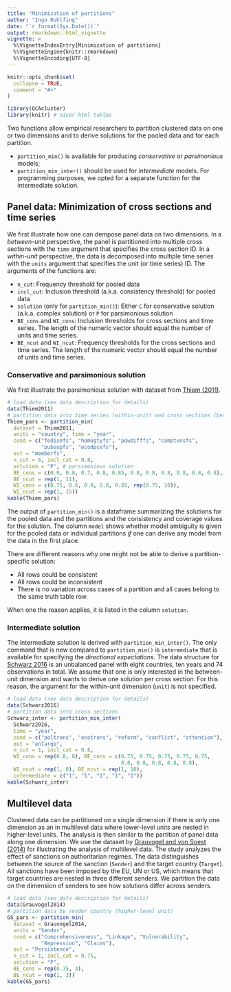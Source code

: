 ```yaml
---
title: "Minimization of partitions"
author: "Ingo Rohlfing"
date: "`r format(Sys.Date())`"
output: rmarkdown::html_vignette
vignette: >
  %\VignetteIndexEntry{Minimization of partitions}
  %\VignetteEngine{knitr::rmarkdown}
  %\VignetteEncoding{UTF-8}
---
```


```r
knitr::opts_chunk$set(
  collapse = TRUE,
  comment = "#>"
)
```

```r
library(QCAcluster)
library(knitr) # nicer html tables
```

Two functions allow empirical researchers to partition clustered data on one or two dimensions and to derive solutions for the pooled data and for each partition.

- `partition_min()` is available for producing *conservative* or *parsimonious* models;  
- `partition_min_inter()` should be used for *intermediate* models. For programming purposes, we opted for a separate function for the intermediate solution.

## Panel data: Minimization of cross sections and time series
We first illustrate how one can dempose panel data on two dimensions. In a *between-unit* perspective, the panel is partitioned into multiple cross sections with the `time` argument that specifies the cross section ID. In a *within-unit* perspective, the data is decomposed into multiple time series with the `units` argument that specifies the unit (or time series) ID. The arguments of the functions are:

- `n_cut`: Frequency threshold for pooled data
- `incl_cut`: Inclusion threshold (a.k.a. consistency threshold) for pooled data
- `solution` (only for `partition_min()`): Either `C` for conservative solution (a.k.a. complex solution) or `P` for parsimonious solution
- `BE_cons` and `WI_cons`: Inclusion thresholds for cross sections and time series. The length of the numeric vector should equal the number of units and time series.
- `BE_ncut` and `WI_ncut`: Frequency thresholds for the cross sections and time series. The length of the numeric vector should equal the number of units and time series.

### Conservative and parsimonious solution
We first illustrate the parsimonious solution with dataset from [Thiem (2011)](https://doi.org/10.1017/S1755773910000251).
```r
# load data (see data description for details)
data(Thiem2011)
# partition data into time series (within-unit) and cross sections (between-unit)
Thiem_pars <- partition_min(
  dataset = Thiem2011,
  units = "country", time = "year",
  cond = c("fedismfs", "homogtyfs", "powdifffs", "comptvnsfs", 
           "pubsupfs", "ecodpcefs"),
  out = "memberfs",
  n_cut = 6, incl_cut = 0.8,
  solution = "P", # parsimonious solution
  BE_cons = c(0.9, 0.8, 0.7, 0.8, 0.85, 0.8, 0.8, 0.8, 0.8, 0.8, 0.8),
  BE_ncut = rep(1, 11),
  WI_cons = c(0.75, 0.8, 0.9, 0.8, 0.85, rep(0.75, 10)),
  WI_ncut = rep(1, 15))
kable(Thiem_pars)
```

The output of `partition_min()` is a dataframe summarizing the solutions for the pooled data and the partitions and the consistency and coverage values for the solution. The column `model` shows whether model ambiguity is given for the pooled data or individual partitions *if* one can derive any model from the data in the first place. 

There are different reasons why one might not be able to derive a partition-specific solution:

- All rows could be consistent 
- All rows could be inconsistent
- There is no variation across cases of a partition and all cases belong to the same truth table row. 

When one the reason applies, it is listed in the column `solution`.

### Intermediate solution
The intermediate solution is derived with `partition_min_inter()`. The only command that is new compared to `partition_min()` is `intermediate` that is available for specifying the *directional expectations*. The data structure for [Schwarz 2016](https://doi.org/10.1080/07036337.2016.1203309) is an unbalanced panel with eight countries, ten years and 74 observations in total. We assume that one is only interested in the between-unit dimension and wants to derive one solution per cross section. For this reason, the argument for the within-unit dimension (`unit`) is not specified.
```r
# load data (see data description for details)
data(Schwarz2016)
# partition data into cross sections
Schwarz_inter <- partition_min_inter(
  Schwarz2016, 
  time = "year", 
  cond = c("poltrans", "ecotrans", "reform", "conflict", "attention"), 
  out = "enlarge", 
  n_cut = 1, incl_cut = 0.8, 
  WI_cons = rep(0.8, 8), BE_cons = c(0.75, 0.75, 0.75, 0.75, 0.75,
                                     0.8, 0.8, 0.8, 0.8, 0.8),
  WI_ncut = rep(1, 8), BE_ncut = rep(1, 10),
  intermediate = c("1", "1", "1", "1", "1"))
kable(Schwarz_inter)
```

## Multilevel data
Clustered data can be partitioned on a single dimension if there is only one dimension as an in multilevel data where lower-level units are nested in higher-level units. The analysis is then similar to the partition of panel data along one dimension. We use the dataset by [Grauvogel and von Soest (2014)](https://doi.org/10.1017/S1755773910000251) for illustrating the analysis of multilevel data. The study analyzes the effect of sanctions on authoritarian regimes. The data distinguishes between the source of the sanction (`Sender`) and the target country (`Target`). All sanctions have been imposed by the EU, UN or US, which means that target countries are nested in three different senders. We partition the data on the dimension of senders to see how solutions differ across senders.

```r
# load data (see data description for details)
data(Grauvogel2014)
# partition data by sender country (higher-level unit)
GS_pars <- partition_min(
  dataset = Grauvogel2014,
  units = "Sender",
  cond = c("Comprehensiveness", "Linkage", "Vulnerability",
           "Repression", "Claims"),
  out = "Persistence",
  n_cut = 1, incl_cut = 0.75,
  solution = "P",
  BE_cons = rep(0.75, 3),
  BE_ncut = rep(1, 3))
kable(GS_pars)
```

